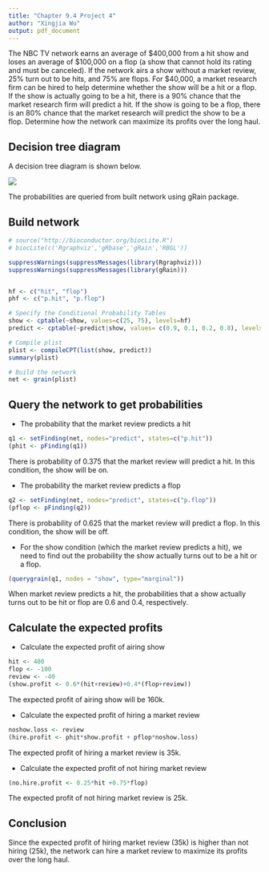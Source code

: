 ---
title: "Chapter 9.4 Project 4"
author: "Xingjia Wu"
output: pdf_document
---

The NBC TV network earns an average of $400,000 from a hit show and loses an average of $100,000 on a flop (a show that cannot hold its rating and must be canceled). If the network airs a show without a market review, 25% turn out to be hits, and 75% are flops. For $40,000, a market research firm can be hired to help determine whether the show will be a hit or a flop. If the show is actually going to be a hit, there is a 90% chance that the market research firm will predict a hit. If the show is going to be a flop, there is an 80% chance that the market research will predict the show to be a flop. Determine how the network can maximize its profits over the long haul.

## Decision tree diagram

A decision tree diagram is shown below.

![](tree.jpg)

The probabilities are queried from built network using gRain package.

## Build network

```{r}
# source("http://bioconductor.org/biocLite.R")
# biocLite(c('Rgraphviz','gRbase','gRain','RBGL'))

suppressWarnings(suppressMessages(library(Rgraphviz)))
suppressWarnings(suppressMessages(library(gRain)))


hf <- c("hit", "flop")
phf <- c("p.hit", "p.flop")

# Specify the Conditional Probability Tables
show <- cptable(~show, values=c(25, 75), levels=hf)
predict <- cptable(~predict|show, values= c(0.9, 0.1, 0.2, 0.8), levels=phf)

# Compile plist
plist <- compileCPT(list(show, predict))
summary(plist)
```



```{r}
# Build the network
net <- grain(plist)
```

## Query the network to get probabilities

- The probability that the market review predicts a hit

```{r}
q1 <- setFinding(net, nodes="predict", states=c("p.hit"))
(phit <- pFinding(q1))
```

There is probability of 0.375 that the market review will predict a hit. In this condition, the show will be on. 

- The probability the market review predicts a flop

```{r}
q2 <- setFinding(net, nodes="predict", states=c("p.flop"))
(pflop <- pFinding(q2))
```

There is probability of 0.625 that the market review will predict a flop. In this condition, the show will be off. 

- For the show condition (which the market review predicts a hit), we need to find out the probability the show actually turns out to be a hit or a flop. 

```{r}
(querygrain(q1, nodes = "show", type="marginal"))
```

When market review predicts a hit, the probabilities that a show actually turns out to be hit or flop are 0.6 and 0.4, respectively. 

## Calculate the expected profits

- Calculate the expected profit of airing show

```{r}
hit <- 400
flop <- -100
review <- -40
(show.profit <- 0.6*(hit+review)+0.4*(flop+review))
```

The expected profit of airing show will be 160k.

- Calculate the expected profit of hiring a market review

```{r}
noshow.loss <- review
(hire.profit <- phit*show.profit + pflop*noshow.loss)
```

The expected profit of hiring a market review is 35k.

- Calculate the expected profit of not hiring market review

```{r}
(no.hire.profit <- 0.25*hit +0.75*flop)
```

The expected profit of not hiring market review is 25k.

## Conclusion

Since the expected profit of hiring market review (35k) is higher than not hiring (25k), the network can hire a market review to maximize its profits over the long haul. 